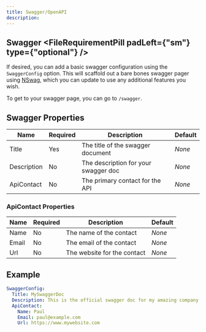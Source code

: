 ```yaml
---
title: Swagger/OpenAPI
description: 
---
```


## Swagger <FileRequirementPill padLeft={"sm"} type={"optional"} />

If desired, you can add a basic swagger configuration using the `SwaggerConfig` option. This will scaffold out a bare bones swagger pager using [NSwag](https://github.com/RicoSuter/NSwag), which you can update to use any additional features you wish. 

To get to your swagger page, you can go to `/swagger`.

## Swagger Properties

| Name        | Required | Description                          | Default |
| ----------- | -------- | ------------------------------------ | ------- |
| Title       | Yes      | The title of the swagger document    | *None*  |
| Description | No       | The description for your swagger doc | *None*  |
| ApiContact  | No       | The primary contact for the API      | *None*  |

### ApiContact Properties

| Name  | Required | Description                 | Default |
| ----- | -------- | --------------------------- | ------- |
| Name  | No       | The name of the contact     | *None*  |
| Email | No       | The email of the contact    | *None*  |
| Url   | No       | The website for the contact | *None*  |



## Example

```yaml
SwaggerConfig:
  Title: MySwaggerDoc
  Description: This is the official swagger doc for my amazing company.
  ApiContact: 
    Name: Paul
    Email: paul@example.com
    Url: https://www.mywebsite.com
```

